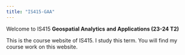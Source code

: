 ```yaml
---
title: "IS415-GAA"
---
```


Welcome to IS415 **Geospatial Analytics** **and Applications (23-24 T2)**

This is the course website of IS415. I study this term. You will find my course work on this website.
